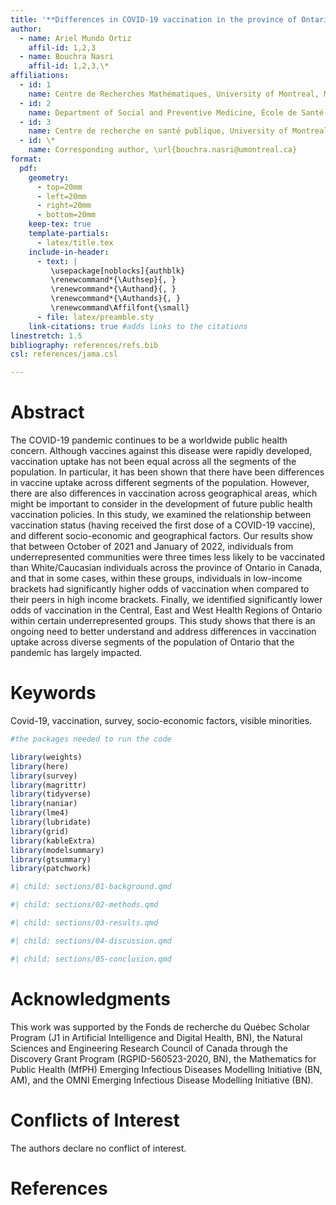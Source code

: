 ```yaml
---
title: '**Differences in COVID-19 vaccination in the province of Ontario across Health Regions and socio-economic strata**'
author:
  - name: Ariel Mundo Ortiz
    affil-id: 1,2,3
  - name: Bouchra Nasri
    affil-id: 1,2,3,\*
affiliations:
  - id: 1
    name: Centre de Recherches Mathématiques, University of Montreal, Montréal, Canada
  - id: 2
    name: Department of Social and Preventive Medicine, École de Santé Publique, University of Montreal, Montréal, Canada
  - id: 3
    name: Centre de recherche en santé publique, University of Montreal, Montréal, Canada
  - id: \*
    name: Corresponding author, \url{bouchra.nasri@umontreal.ca}
format:  
  pdf:
    geometry:
      - top=20mm
      - left=20mm
      - right=20mm
      - bottom=20mm
    keep-tex: true
    template-partials: 
      - latex/title.tex
    include-in-header:
      - text: |
         \usepackage[noblocks]{authblk}
         \renewcommand*{\Authsep}{, }
         \renewcommand*{\Authand}{, }
         \renewcommand*{\Authands}{, }
         \renewcommand\Affilfont{\small}
      - file: latex/preamble.sty
    link-citations: true #adds links to the citations
linestretch: 1.5
bibliography: references/refs.bib
csl: references/jama.csl

---
```



# Abstract

The COVID-19 pandemic continues to be a worldwide public health concern. Although vaccines against this disease were rapidly developed, vaccination uptake has not been equal across all the segments of the population. In particular, it has been shown that there have been differences in vaccine uptake across different segments of the population. However, there are also differences in vaccination across geographical areas, which might be important to consider in the development of future public health vaccination policies. In this study, we examined the relationship between vaccination status (having received the first dose of a COVID-19 vaccine), and different socio-economic and geographical factors. Our results show that between October of 2021 and January of 2022, individuals from underrepresented communities were three times less likely to be vaccinated than White/Caucasian individuals across the province of Ontario in Canada, and that in some cases, within these groups, individuals in low-income brackets had significantly higher odds of vaccination when compared to their peers in high income brackets.
Finally, we identified significantly lower odds of vaccination in the Central, East and West Health Regions of Ontario within certain underrepresented groups. This study shows that there is an ongoing need to better understand and address differences in vaccination uptake across diverse segments of the population of Ontario that the pandemic has largely impacted.


# Keywords {-}

Covid-19, vaccination, survey, socio-economic factors, visible minorities.

```r
#the packages needed to run the code

library(weights)
library(here)
library(survey)
library(magrittr)
library(tidyverse)
library(naniar)
library(lme4)
library(lubridate)
library(grid)
library(kableExtra)
library(modelsummary)
library(gtsummary)
library(patchwork)
```


```r
#| child: sections/01-background.qmd
```


```r
#| child: sections/02-methods.qmd
```


```r
#| child: sections/03-results.qmd
```


```r
#| child: sections/04-discussion.qmd
```


```r
#| child: sections/05-conclusion.qmd
```

# Acknowledgments

This work was supported by the Fonds de recherche du Québec Scholar Program (J1 in Artificial Intelligence and Digital Health, BN), the Natural Sciences and Engineering Research Council of Canada through the Discovery Grant Program (RGPID-560523-2020, BN), the Mathematics for Public Health (MfPH) Emerging Infectious Diseases Modelling Initiative (BN, AM), and the OMNI Emerging Infectious Disease Modelling Initiative (BN).

# Conflicts of Interest

The authors declare no conflict of interest.

# References

::: {#refs}
:::